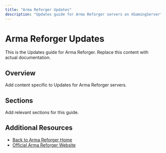 ```yaml
---
title: "Arma Reforger Updates"
description: "Updates guide for Arma Reforger servers on XGamingServer"
---
```


# Arma Reforger Updates

This is the Updates guide for Arma Reforger. Replace this content with actual documentation.

## Overview

Add content specific to Updates for Arma Reforger servers.

## Sections

Add relevant sections for this guide.

## Additional Resources

- [Back to Arma Reforger Home](./index)
- [Official Arma Reforger Website](https://example.com)
